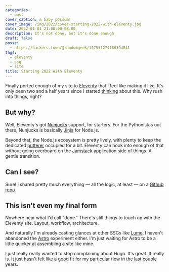 ```yaml
---
categories:
  - post
cover_caption: a baby possum!
cover_image: /img/2022/cover-starting-2022-with-eleventy.jpg
date: 2022-01-01 21:00:00-08:00
description: It's not done, but it's done enough
draft: false
posse:
  - https://hackers.town/@randomgeek/107551274186394841
tags:
  - eleventy
  - ssg
  - site
title: Starting 2022 With Eleventy
---
```


[thinking]: /post/2019/04/eleventy/
[Eleventy]: https://11ty.dev

Finally ported enough of my site to [Eleventy][] that I feel like making it
live. It's only been two and a half years since I started [thinking][] about
this. Why rush into things, right?

## But why?

Well, Eleventy's got [Nunjucks][] support, for starters. For the Pythonistas
out there, Nunjucks is basically [Jinja][] for Node.js.

[Nunjucks]: https://mozilla.github.io/nunjucks/
[Jinja]: https://jinja2docs.readthedocs.io/en/stable/

Beyond that, the Node.js ecosystem is pretty lively, with plenty to keep the
dedicated [putterer][] occupied for a bit. Eleventy can hook into enough of
that without going overboard on the [Jamstack][] application side of things. A
gentle transition.

[putterer]: /post/2020/09/ssg-is-for-putterers/
[Jamstack]: https://jamstack.com

## Can I see?

[Github repo]: https://github.com/brianwisti/rgb-eleventy

Sure! I shared pretty much everything — all the logic, at least — on a [Github repo][].

## This isn't even my final form

Nowhere near what I'd call "done." There's still things to touch up with the
Eleventy site. Layout, workflow, architecture.

And naturally I'm already casting glances at other SSGs like [Lume][]. I
haven't abandoned the [Astro][] experiment either. I'm just waiting for Astro
to be a little quicker at assembling a site like mine.

[Lume]: https://lumeland.github.io
[Astro]: https://astro.build

I just really really wanted to stop complaining about Hugo. It's
great. It really is. It just hasn't felt like a good fit for my particular flow
in the last couple years.
